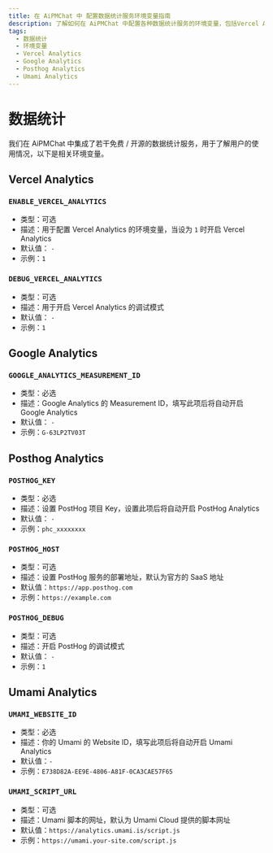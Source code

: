 ```yaml
---
title: 在 AiPMChat 中 配置数据统计服务环境变量指南
description: 了解如何在 AiPMChat 中配置各种数据统计服务的环境变量，包括Vercel Analytics、Google Analytics 等。
tags:
  - 数据统计
  - 环境变量
  - Vercel Analytics
  - Google Analytics
  - Posthog Analytics
  - Umami Analytics
---
```


# 数据统计

我们在 AiPMChat 中集成了若干免费 / 开源的数据统计服务，用于了解用户的使用情况，以下是相关环境变量。

## Vercel Analytics

### `ENABLE_VERCEL_ANALYTICS`

- 类型：可选
- 描述：用于配置 Vercel Analytics 的环境变量，当设为 `1` 时开启 Vercel Analytics
- 默认值： `-`
- 示例：`1`

### `DEBUG_VERCEL_ANALYTICS`

- 类型：可选
- 描述：用于开启 Vercel Analytics 的调试模式
- 默认值： `-`
- 示例：`1`

## Google Analytics

### `GOOGLE_ANALYTICS_MEASUREMENT_ID`

- 类型：必选
- 描述：Google Analytics 的 Measurement ID，填写此项后将自动开启 Google Analytics
- 默认值： `-`
- 示例：`G-63LP2TV03T`

## Posthog Analytics

### `POSTHOG_KEY`

- 类型：必选
- 描述：设置 PostHog 项目 Key，设置此项后将自动开启 PostHog Analytics
- 默认值： `-`
- 示例：`phc_xxxxxxxx`

### `POSTHOG_HOST`

- 类型：可选
- 描述：设置 PostHog 服务的部署地址，默认为官方的 SaaS 地址
- 默认值：`https://app.posthog.com`
- 示例：`https://example.com`

### `POSTHOG_DEBUG`

- 类型：可选
- 描述：开启 PostHog 的调试模式
- 默认值： `-`
- 示例：`1`

## Umami Analytics

### `UMAMI_WEBSITE_ID`

- 类型：必选
- 描述：你的 Umami 的 Website ID，填写此项后将自动开启 Umami Analytics
- 默认值：`-`
- 示例：`E738D82A-EE9E-4806-A81F-0CA3CAE57F65`

### `UMAMI_SCRIPT_URL`

- 类型：可选
- 描述：Umami 脚本的网址，默认为 Umami Cloud 提供的脚本网址
- 默认值：`https://analytics.umami.is/script.js`
- 示例：`https://umami.your-site.com/script.js`

[posthog-analytics-url]: https://posthog.com
[umami-analytics-url]: https://umami.is
